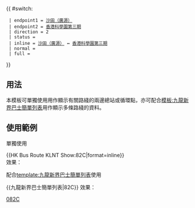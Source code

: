 {{ #switch: {{{format|}}}
  | endpoint1 = [[廣源巴士總站|沙田（廣源）]]
  | endpoint2 = [[香港科學園|香港科學園第三期]]
  | direction = 2
  | status = {{HK Bus Status|P}}
  | inline = [[廣源巴士總站|沙田（廣源）]] ↔ [[香港科學園|香港科學園第三期]]
  | normal =
  | full =
}}<noinclude>
==用法==
本模板可單獨使用用作顯示有關路綫的兩邊總站或循環點，亦可配合[[模板:九龍新界巴士簡單列表]]用作顯示多條路綫的資料。

==使用範例==
;單獨使用
<nowiki>{{HK Bus Route KLNT Show:82C|format=inline}}</nowiki><br>
效果：{{HK Bus Route KLNT Show:82C|format=inline}}

;配合[[template:九龍新界巴士簡單列表]]使用
<nowiki>{{九龍新界巴士簡單列表|82C}}</nowiki>
效果：{{九龍新界巴士簡單列表|82C}}
[[Category:九龍巴士路線模板|082C]]</noinclude>
